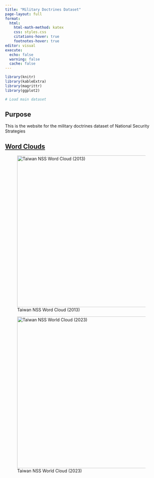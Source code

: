 ```yaml
---
title: "Military Doctrines Dataset"
page-layout: full
format:
  html:
    html-math-method: katex
    css: styles.css
    citations-hover: true
    footnotes-hover: true
editor: visual
execute:
  echo: false
  warning: false
  cache: false
---
```


```r
library(knitr)
library(kableExtra)
library(magrittr)
library(ggplot2)
```

```r
# Load main dataset

```

## Purpose

This is the website for the military doctrines dataset of National Security Strategies

## [Word Clouds](content/wordcloud.qmd)

::: {layout="[[50,50], [50,50]]"}
![Taiwan NSS Word Cloud (2013)](content/images/taiwan_wc_2013.png){fig-align="left" width="500"}

![Taiwan NSS World Cloud (2023)](content/images/taiwan_wc_2023.png){fig-align="left" width="500"}
:::


